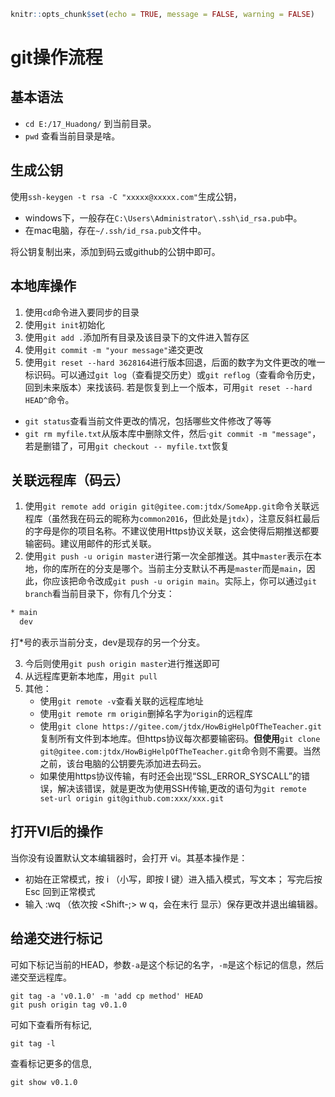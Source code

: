 ```r
knitr::opts_chunk$set(echo = TRUE, message = FALSE, warning = FALSE)
```

# git操作流程
## 基本语法
- `cd E:/17_Huadong/` 到当前目录。
- `pwd` 查看当前目录是啥。

## 生成公钥
使用`ssh-keygen -t rsa -C "xxxxx@xxxxx.com"  `生成公钥，

- windows下，一般存在`C:\Users\Administrator\.ssh\id_rsa.pub`中。
- 在mac电脑，存在`~/.ssh/id_rsa.pub`文件中。

将公钥复制出来，添加到码云或github的公钥中即可。

## 本地库操作
1. 使用`cd`命令进入要同步的目录
2. 使用`git init`初始化
3. 使用`git add .`添加所有目录及该目录下的文件进入暂存区
4. 使用`git commit -m "your message"`递交更改
5. 使用`git reset --hard 3628164`进行版本回退，后面的数字为文件更改的唯一标识码。可以通过`git log`（查看提交历史）或`git reflog`（查看命令历史，回到未来版本）来找该码. 若是恢复到上一个版本，可用`git reset --hard HEAD^`命令。

- `git status`查看当前文件更改的情况，包括哪些文件修改了等等
- `git rm myfile.txt`从版本库中删除文件，然后·`git commit -m "message"`，若是删错了，可用`git checkout -- myfile.txt`恢复

## 关联远程库（码云）

1. 使用`git remote add origin git@gitee.com:jtdx/SomeApp.git`命令关联远程库（虽然我在码云的昵称为`common2016`，但此处是`jtdx`），注意反斜杠最后的字母是你的项目名称。不建议使用Https协议关联，这会使得后期推送都要输密码。建议用邮件的形式关联。
2. 使用`git push -u origin master`进行第一次全部推送。其中`master`表示在本地，你的库所在的分支是哪个。当前主分支默认不再是`master`而是`main`，因此，你应该把命令改成`git push -u origin main`。实际上，你可以通过`git branch`看当前目录下，你有几个分支：
```bash
* main
  dev
```
打*号的表示当前分支，dev是现存的另一个分支。

3. 今后则使用`git push origin master`进行推送即可
4. 从远程库更新本地库，用`git pull`
5. 其他：
    - 使用`git remote -v`查看关联的远程库地址
    - 使用`git remote rm origin`删掉名字为`origin`的远程库
    - 使用`git clone https://gitee.com/jtdx/HowBigHelpOfTheTeacher.git`复制所有文件到本地库。但https协议每次都要输密码。**但使用**`git clone git@gitee.com:jtdx/HowBigHelpOfTheTeacher.git`命令则不需要。当然之前，该台电脑的公钥要先添加进去码云。
    - 如果使用https协议传输，有时还会出现“SSL_ERROR_SYSCALL”的错误，解决该错误，就是更改为使用SSH传输,更改的语句为`git remote set-url origin git@github.com:xxx/xxx.git`
   
## 打开VI后的操作

当你没有设置默认文本编辑器时，会打开 vi。其基本操作是：

- 初始在正常模式，按 i （小写，即按 I 键）进入插入模式，写文本；
写完后按 Esc 回到正常模式
- 输入 :wq （依次按 <Shift-;> w q，会在末行
显示）保存更改并退出编辑器。

## 给递交进行标记

可如下标记当前的HEAD，参数`-a`是这个标记的名字，`-m`是这个标记的信息，然后递交至远程库。
```
git tag -a 'v0.1.0' -m 'add cp method' HEAD
git push origin tag v0.1.0
```

可如下查看所有标记,
```
git tag -l
```
查看标记更多的信息,
```
git show v0.1.0
```